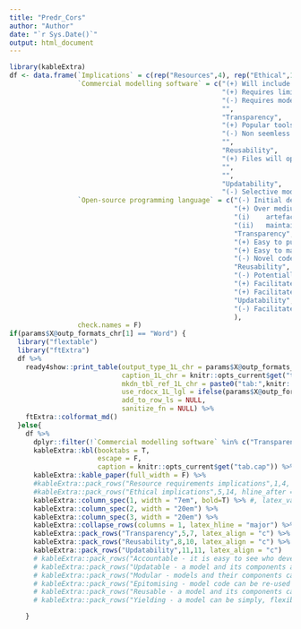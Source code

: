 ```yaml
---
title: "Predr_Cors"
author: "Author"
date: "`r Sys.Date()`"
output: html_document
---
```

```r
library(kableExtra)  
df <- data.frame(`Implications` = c(rep("Resources",4), rep("Ethical",10)),
                 `Commercial modelling software` = c("(+) Will include tools to efficienty accomplish many common modelling tasks.",
                                                     "(+) Requires limited or no programming skills.",
                                                     "(-) Requires model developers and users to purchase software licenses ",
                                                     "",
                                                     "Transparency",
                                                     "(+) Popular tools (e.g. Excel) are readily understood by many.",
                                                     "(-) Non seemless integration with scientific manuscript authoring pipelines raises risk of (undetected) transcription errors when reporting results.",
                                                     "",
                                                     "Reusability",
                                                     "(+) Files will open and execute correctly for years after project is completed.",
                                                     "",
                                                     "",
                                                     "Updatability",
                                                     "(-) Selective modification with appropriate attribution can be difficult."),
                 `Open-source programming language` = c("(-) Initial development is likely to be time and resource intensive.",
                                                        "(+) Over medium term, efficiency savings are possible if:",
                                                        "(i)	artefacts (code and data) from pre-existing models are leveraged; and / or",
                                                        "(ii)	maintaining and transferring (e.g. to new decision problems / contexts) model.",
                                                        "Transparency",
                                                        "(+) Easy to publicly share testable source code while selectively restricting access to confidential data.",
                                                        "(+) Easy to make clear who has developed and tested each part.",
                                                        "(-) Novel code increases likelihood of (undetected) software errors.",
                                                        "Reusability",
                                                        "(-) Potentially fragile – if not maintained / not bundled with all required and correctly versioned dependencies",
                                                        "(+) Facilitates modular implementations that make complex model representations more tractable.",
                                                        "(+) Facilitates customised integration with existing data / decision systems.",
                                                        "Updatability",
                                                        "(-) Facilitates collaborative development and maintenance."
                                                        ),
                 check.names = F)
if(params$X@outp_formats_chr[1] == "Word") {
  library("flextable")
  library("ftExtra")
  df %>%
    ready4show::print_table(output_type_1L_chr = params$X@outp_formats_chr[1],
                            caption_1L_chr = knitr::opts_current$get("tab.cap"),
                            mkdn_tbl_ref_1L_chr = paste0("tab:",knitr::opts_current$get("tab.id")),
                            use_rdocx_1L_lgl = ifelse(params$X@outp_formats_chr[1]=="Word",T,F),
                            add_to_row_ls = NULL,
                            sanitize_fn = NULL) %>%
    ftExtra::colformat_md()
  }else{
    df %>%
      dplyr::filter(!`Commercial modelling software` %in% c("Transparency", "Reusability","Updatability")) %>%
      kableExtra::kbl(booktabs = T, 
                      escape = F,
                      caption = knitr::opts_current$get("tab.cap")) %>%
      kableExtra::kable_paper(full_width = F) %>%
      #kableExtra::pack_rows("Resource requirements implications",1,4, hline_after = T) %>%
      #kableExtra::pack_rows("Ethical implications",5,14, hline_after = T) %>%
      kableExtra::column_spec(1, width = "7em", bold=T) %>% #, latex_valign = "m"
      kableExtra::column_spec(2, width = "20em") %>%
      kableExtra::column_spec(3, width = "20em") %>%
      kableExtra::collapse_rows(columns = 1, latex_hline = "major") %>%
      kableExtra::pack_rows("Transparency",5,7, latex_align = "c") %>% #bold = F, italic = T
      kableExtra::pack_rows("Reusability",8,10, latex_align = "c") %>%
      kableExtra::pack_rows("Updatability",11,11, latex_align = "c") 
      # kableExtra::pack_rows("Accountable - it is easy to see who developed, tested and applied a model and how they did it.",1,7) %>%
      # kableExtra::pack_rows("Updatable - a model and its components are maintained and continuously improved.",17,20) %>%
      # kableExtra::pack_rows("Modular - models and their components can be combined to extend their scope",11,12) %>%
      # kableExtra::pack_rows("Epitomising - model code can be re-used in other decision contexts",13,15) %>%
      # kableExtra::pack_rows("Reusable - a model and its components can be used in other models and by other modellers.",8,16) #%>%
      # kableExtra::pack_rows("Yielding - a model can be simply, flexibly and reliably used as a decision aid",19,20)

    }
```